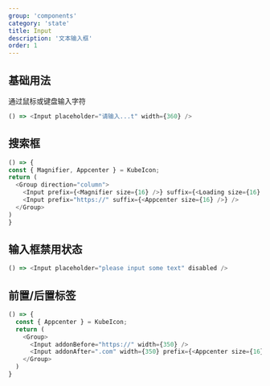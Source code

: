 ```yaml
---
group: 'components'
category: 'state'
title: Input
description: '文本输入框'
order: 1
---
```


## 基础用法

通过鼠标或键盘输入字符

```js live=true
() => <Input placeholder="请输入...t" width={360} />
```

## 搜索框

```js live=true
() => {
const { Magnifier, Appcenter } = KubeIcon;
return (
  <Group direction="column">
    <Input prefix={<Magnifier size={16} />} suffix={<Loading size={16} />} />
    <Input prefix="https://" suffix={<Appcenter size={16} />} />
  </Group>
)
}
```

## 输入框禁用状态

```js live=true
() => <Input placeholder="please input some text" disabled />
```

## 前置/后置标签
```js live=true
() => {
  const { Appcenter } = KubeIcon;
  return (
    <Group>
      <Input addonBefore="https://" width={350} />
      <Input addonAfter=".com" width={350} prefix={<Appcenter size={16} />} />
    </Group>
  )
}
```
